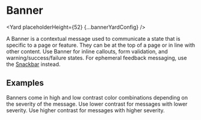 <!--
Copyright (c) Uber Technologies, Inc.

This source code is licensed under the MIT license found in the
LICENSE file in the root directory of this source tree.
-->





# Banner

<Yard placeholderHeight={52} {...bannerYardConfig} />

A Banner is a contextual message used to communicate a state that is specific to a page or feature.
They can be at the top of a page or in line with other content. Use Banner for inline callouts,
form validation, and warning/success/failure states. For ephemeral feedback messaging, use the
[Snackbar](/components/snackbar) instead.

## Examples

Banners come in high and low contrast color combinations depending on the severity of the message.
Use lower contrast for messages with lower severity. Use higher contrast for messages with higher severity.

<Example title="Color schemes" path="banner/variants.tsx">
  <Variants />
</Example>

<Example title="Artwork" path="banner/artwork.tsx">
  <Artwork />
</Example>

<Example title="Action" path="banner/action.tsx">
  <Action />
</Example>

<Exports
  component={BannerExports}
  title="Banner exports"
  path="baseui/banner"
/>
